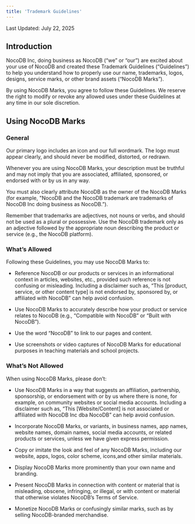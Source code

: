 ```yaml
---
title: 'Trademark Guidelines'
---
```


Last Updated: July 22, 2025

## Introduction
NocoDB Inc, doing business as NocoDB (“we” or “our”) are excited about your use of NocoDB and created these Trademark Guidelines (“Guidelines”) to help you understand how to properly use our name, trademarks, logos, designs, service marks, or other brand assets (“NocoDB Marks”).

By using NocoDB Marks, you agree to follow these Guidelines. We reserve the right to modify or revoke any allowed uses under these Guidelines at any time in our sole discretion.

## Using NocoDB Marks
### General
Our primary logo includes an icon and our full wordmark. The logo must appear clearly, and should never be modified, distorted, or redrawn.

Whenever you are using NocoDB Marks, your description must be truthful and may not imply that you are associated, affiliated, sponsored, or endorsed with or by us in any way.

You must also clearly attribute NocoDB as the owner of the NocoDB Marks (for example, "NocoDB and the NocoDB trademark are trademarks of NocoDB Inc doing business as NocoDB.”).

Remember that trademarks are adjectives, not nouns or verbs, and should not be used as a plural or possessive. Use the NocoDB trademark only as an adjective followed by the appropriate noun describing the product or service (e.g., the NocoDB platform).

### What’s Allowed
Following these Guidelines, you may use NocoDB Marks to:

- Reference NocoDB or our products or services in an informational context in articles, websites, etc., provided such reference is not confusing or misleading. Including a disclaimer such as, “This [product, service, or other content type] is not endorsed by, sponsored by, or affiliated with NocoDB” can help avoid confusion.

- Use NocoDB Marks to accurately describe how your product or service relates to NocoDB (e.g., “Compatible with NocoDB” or “Built with NocoDB”).

- Use the word “NocoDB” to link to our pages and content.

- Use screenshots or video captures of NocoDB Marks for educational purposes in teaching materials and school projects.

### What’s Not Allowed
When using NocoDB Marks, please don’t:

- Use NocoDB Marks in a way that suggests an affiliation, partnership, sponsorship, or endorsement with or by us where there is none, for example, on community websites or social media accounts. Including a disclaimer such as, “This [Website/Content] is not associated or affiliated with NocoDB Inc dba NocoDB” can help avoid confusion.

- Incorporate NocoDB Marks, or variants, in business names, app names, website names, domain names, social media accounts, or related products or services, unless we have given express permission.

- Copy or imitate the look and feel of any NocoDB Marks, including our website, apps, logos, color scheme, icons,and other similar materials.

- Display NocoDB Marks more prominently than your own name and branding.

- Present NocoDB Marks in connection with content or material that is misleading, obscene, infringing, or illegal, or with content or material that otherwise violates NocoDB’s Terms of Service.

- Monetize NocoDB Marks or confusingly similar marks, such as by selling NocoDB-branded merchandise.
